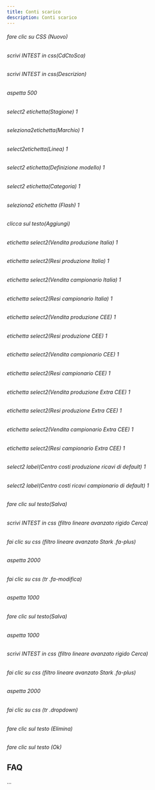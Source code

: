```yaml
---
title: Conti scarico
description: Conti scarico
---
```

###### fare clic su CSS (Nuovo)

###### scrivi INTEST in css(CdCtoSca)

###### scrivi INTEST in css(Descrizion)

###### aspetta 500

###### select2 etichetta(Stagione) 1

###### seleziona2etichetta(Marchio) 1

###### select2etichetta(Linea) 1

###### select2 etichetta(Definizione modello) 1

###### select2 etichetta(Categoria) 1

###### seleziona2 etichetta (Flash) 1

###### clicca sul testo(Aggiungi)

###### etichetta select2(Vendita produzione Italia) 1

###### etichetta select2(Resi produzione Italia) 1

###### etichetta select2(Vendita campionario Italia) 1

###### etichetta select2(Resi campionario Italia) 1

###### etichetta select2(Vendita produzione CEE) 1

###### etichetta select2(Resi produzione CEE) 1

###### etichetta select2(Vendita campionario CEE) 1

###### etichetta select2(Resi campionario CEE) 1

###### etichetta select2(Vendita produzione Extra CEE) 1

###### etichetta select2(Resi produzione Extra CEE) 1

###### etichetta select2(Vendita campionario Extra CEE) 1

###### etichetta select2(Resi campionario Extra CEE) 1

###### select2 label(Centro costi produzione ricavi di default) 1

###### select2 label(Centro costi ricavi campionario di default) 1

###### fare clic sul testo(Salva)

###### scrivi INTEST in css (filtro lineare avanzato rigido Cerca)

###### fai clic su css (filtro lineare avanzato Stark .fa-plus)

###### aspetta 2000

###### fai clic su css (tr .fa-modifica)

###### aspetta 1000

###### fare clic sul testo(Salva)

###### aspetta 1000

###### scrivi INTEST in css (filtro lineare avanzato rigido Cerca)

###### fai clic su css (filtro lineare avanzato Stark .fa-plus)

###### aspetta 2000

###### fai clic su css (tr .dropdown)

###### fare clic sul testo (Elimina)

###### fare clic sul testo (Ok)

FAQ
---

...